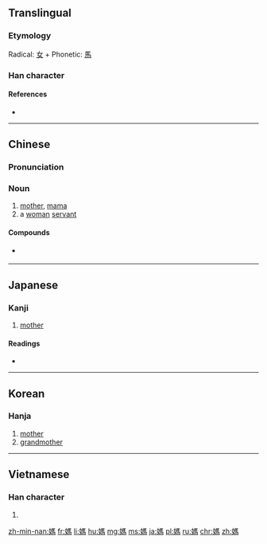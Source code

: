 ==Translingual==

===Etymology===
Radical: [[女]] + Phonetic: [[馬]]

===Han character===
{{Han char|rn=38|rad=女|as=10|sn=13|four=4142<sub>7</sub>|canj=女尸手火 (VSQF)|ids=⿰[[女]][[馬]]}}

====References====
* {{Han ref|kx=0268.210|dkj=06590|dj=0535.400|hdz=21070.120|uh=5ABD|ud=23229|bh=B6FD|bd=46845}}

----

==Chinese==
{{zh-forms|s=妈}}

===Pronunciation===
{{zh-pron
|m=mā
|c=maa1,maa4,maa2,maa5
|h=pfs=
|md=
|mn=má
|w=
|mc=y
|oc=y
|cat=n
}}

===Noun===
{{zh-noun}}

# [[mother]], [[mama]]
# a [[woman]] [[servant]]

====Compounds====
* {{qualifier|vulgar}} {{zh-l|他媽的}}

----

==Japanese==

===Kanji===
{{ja-kanji|grade=|rs=女10}}

# [[mother]]

====Readings====
* {{ja-readings|on=[[ぼ]] (bo), [[も]] (mo)|kun=[[はは]] (haha)}}

----

==Korean==

===Hanja===
{{ko-hanja|hangeul=마|rv=ma|mr=ma}}

# [[mother]]
# [[grandmother]]

----

==Vietnamese==

===Han character===
{{vi-hantu|[[mụ]], [[má]], [[mã]], [[mợ]], [[ma]]|rs=女10}}

# {{rfdef|lang=vi|sort=女10}}

[[zh-min-nan:媽]]
[[fr:媽]]
[[li:媽]]
[[hu:媽]]
[[mg:媽]]
[[ms:媽]]
[[ja:媽]]
[[pl:媽]]
[[ru:媽]]
[[chr:媽]]
[[zh:媽]]